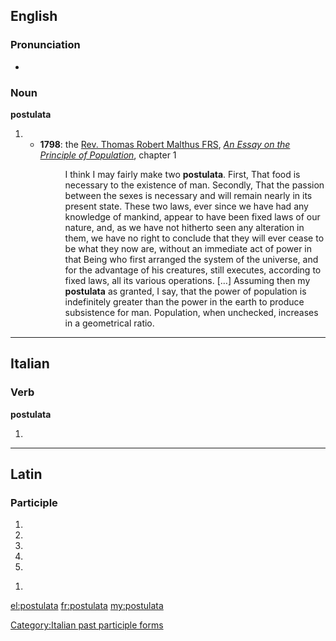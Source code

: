 ==English==

===Pronunciation===
* {{a|RP}} {{IPA|/pɒstjʊˈleɪtə/|/pɒstjʊˈlɑːtə/}}

===Noun===
'''postulata''' {{p}}

# {{plural of|postulatum}}
#* '''1798''': the [[w:Thomas Robert Malthus|Rev. Thomas Robert Malthus FRS]], ''[[w:An Essay on the Principle of Population|An Essay on the Principle of Population]]'', chapter 1
#*: I think I may fairly make two '''postulata'''. First, That food is necessary to the existence of man. Secondly, That the passion between the sexes is necessary and will remain nearly in its present state. These two laws, ever since we have had any knowledge of mankind, appear to have been fixed laws of our nature, and, as we have not hitherto seen any alteration in them, we have no right to conclude that they will ever cease to be what they now are, without an immediate act of power in that Being who first arranged the system of the universe, and for the advantage of his creatures, still executes, according to fixed laws, all its various operations. […] Assuming then my '''postulata''' as granted, I say, that the power of population is indefinitely greater than the power in the earth to produce subsistence for man. Population, when unchecked, increases in a geometrical ratio.

----

==Italian==

===Verb===
'''postulata'''

# {{feminine of|postulato}}

[[Category:Italian past participle forms]]

----

==Latin==

===Participle===
{{la-part-form|postulāta}}

# {{inflection of|postulatus|postulātus|nom|f|s|lang=la}}
# {{inflection of|postulatus|postulātus|nom|n|p|lang=la}}
# {{inflection of|postulatus|postulātus|acc|n|p|lang=la}}
# {{inflection of|postulatus|postulātus|voc|f|s|lang=la}}
# {{inflection of|postulatus|postulātus|voc|n|p|lang=la}}

{{la-part-form|postulātā}}

# {{inflection of|postulatus|postulātus|abl|f|s|lang=la}}


[[el:postulata]]
[[fr:postulata]]
[[my:postulata]]